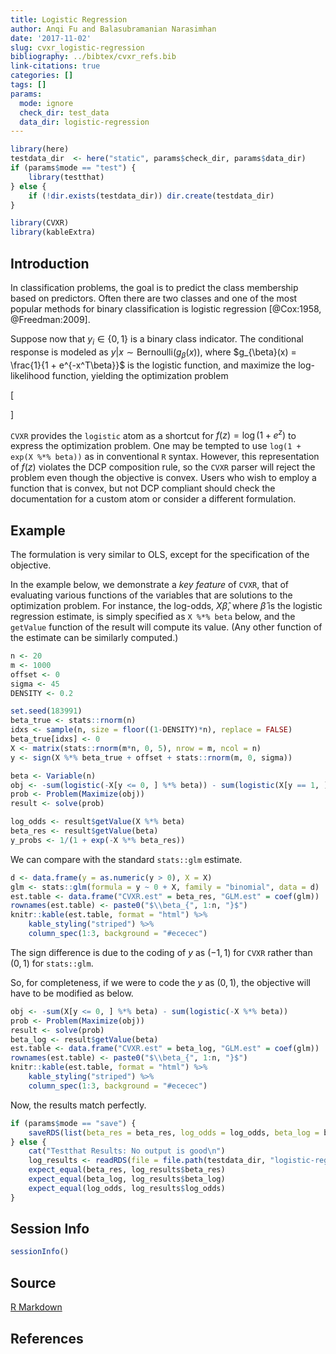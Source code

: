 ```yaml
---
title: Logistic Regression
author: Anqi Fu and Balasubramanian Narasimhan
date: '2017-11-02'
slug: cvxr_logistic-regression
bibliography: ../bibtex/cvxr_refs.bib
link-citations: true
categories: []
tags: []
params:
  mode: ignore
  check_dir: test_data
  data_dir: logistic-regression
---
```


```r
library(here)
testdata_dir  <- here("static", params$check_dir, params$data_dir) 
if (params$mode == "test") {
    library(testthat)
} else {
    if (!dir.exists(testdata_dir)) dir.create(testdata_dir)
}
```

```r
library(CVXR)
library(kableExtra)
```

## Introduction

In classification problems, the goal is to predict the class
membership based on predictors. Often there are two classes and one of
the most popular methods for binary classification is logistic
regression [@Cox:1958, @Freedman:2009].  

Suppose now that $y_i \in \{0,1\}$ is a binary class indicator. The
conditional response is modeled as $y|x \sim
\mbox{Bernoulli}(g_{\beta}(x))$, where $g_{\beta}(x) = \frac{1}{1 +
e^{-x^T\beta}}$ is the logistic function, and maximize the
log-likelihood function, yielding the optimization problem

\[
\begin{array}{ll} 
\underset{\beta}{\mbox{maximize}} & \sum_{i=1}^m \{
y_i\log(g_{\beta}(x_i)) + (1-y_i)\log(1 - g_{\beta}(x_i)) \}.
\end{array} 
\]

`CVXR` provides the `logistic` atom as a shortcut for $f(z) =
\log(1 + e^z)$ to express the optimization problem.  One may be
tempted to use `log(1 + exp(X %*% beta))` as in conventional
`R` syntax. However, this representation of $f(z)$ violates
the DCP composition rule, so the `CVXR` parser will reject the
problem even though the objective is convex. Users who wish to employ
a function that is convex, but not DCP compliant should check the
documentation for a custom atom or consider a different formulation.

## Example

The formulation is very similar to OLS, except for the specification
of the objective. 

In the example below, we demonstrate a _key feature_ of `CVXR`, that
of evaluating various functions of the variables that are solutions to
the optimization problem. For instance, the log-odds, $X\hat{\beta}$,
where $\hat{\beta}$ is the logistic regression estimate, is simply
specified as `X %*% beta` below, and the `getValue` function of the
result will compute its value.  (Any other function of the estimate
can be similarly computed.)

```r
n <- 20
m <- 1000
offset <- 0
sigma <- 45
DENSITY <- 0.2

set.seed(183991)
beta_true <- stats::rnorm(n)
idxs <- sample(n, size = floor((1-DENSITY)*n), replace = FALSE)
beta_true[idxs] <- 0
X <- matrix(stats::rnorm(m*n, 0, 5), nrow = m, ncol = n)
y <- sign(X %*% beta_true + offset + stats::rnorm(m, 0, sigma))

beta <- Variable(n)
obj <- -sum(logistic(-X[y <= 0, ] %*% beta)) - sum(logistic(X[y == 1, ] %*% beta))
prob <- Problem(Maximize(obj))
result <- solve(prob)

log_odds <- result$getValue(X %*% beta)
beta_res <- result$getValue(beta)
y_probs <- 1/(1 + exp(-X %*% beta_res))
```

We can compare with the standard `stats::glm` estimate.

```r
d <- data.frame(y = as.numeric(y > 0), X = X)
glm <- stats::glm(formula = y ~ 0 + X, family = "binomial", data = d)
est.table <- data.frame("CVXR.est" = beta_res, "GLM.est" = coef(glm))
rownames(est.table) <- paste0("$\\beta_{", 1:n, "}$")
knitr::kable(est.table, format = "html") %>%
    kable_styling("striped") %>%
    column_spec(1:3, background = "#ececec")
```

The sign difference is due to the coding of $y$ as $(-1, 1)$ for
`CVXR` rather than $(0, 1)$ for `stats::glm`. 

So, for completeness, if we were to code the $y$ as $(0, 1)$, the
objective will have to be modified as below. 


```r
obj <- -sum(X[y <= 0, ] %*% beta) - sum(logistic(-X %*% beta))
prob <- Problem(Maximize(obj))
result <- solve(prob)
beta_log <- result$getValue(beta)
est.table <- data.frame("CVXR.est" = beta_log, "GLM.est" = coef(glm))
rownames(est.table) <- paste0("$\\beta_{", 1:n, "}$")
knitr::kable(est.table, format = "html") %>%
    kable_styling("striped") %>%
    column_spec(1:3, background = "#ececec")
```

Now, the results match perfectly.

```r
if (params$mode == "save") {
    saveRDS(list(beta_res = beta_res, log_odds = log_odds, beta_log = beta_log), file = file.path(testdata_dir, "logistic-regression.RDS"))
} else {
    cat("Testthat Results: No output is good\n")
    log_results <- readRDS(file = file.path(testdata_dir, "logistic-regression.RDS"))
    expect_equal(beta_res, log_results$beta_res)
    expect_equal(beta_log, log_results$beta_log)
    expect_equal(log_odds, log_results$log_odds)
}
```

## Session Info

```r
sessionInfo()
```

## Source

[R Markdown](https://github.com/bnaras/cvxr_docs/blob/master/content/cvxr_examples/logistic-regression.Rmd)

## References
